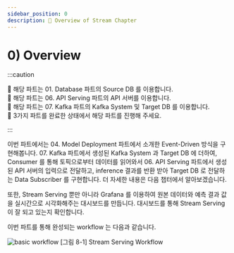 ```yaml
---
sidebar_position: 0
description: 📌 Overview of Stream Chapter
---
```


# 0) Overview



:::caution

📌  해당 파트는 <Part>01. Database</Part> 파트의 Source DB 를 이용합니다.  
📌  해당 파트는 <Part>06. API Serving</Part> 파트의 API 서버를 이용합니다.  
📌  해당 파트는 <Part>07. Kafka</Part> 파트의 Kafka System 및 Target DB 를 이용합니다.  
📌  3가지 파트를 완료한 상태에서 해당 파트를 진행해 주세요.  

:::
<p>
이번 파트에서는 <Part>04. Model Deployment</Part> 파트에서 소개한 Event-Driven 방식을 구현해봅니다.  
<Part>07. Kafka</Part> 파트에서 생성된 Kafka System 과 Target DB 에 더하여, Consumer 를 통해 토픽으로부터 데이터를 읽어와서 <Part>06. API Serving</Part> 파트에서 생성된 API 서버의 입력으로 전달하고, inference 결과를 반환 받아 Target DB 로 전달하는 Data Subscriber 를 구현합니다. 
더 자세한 내용은 다음 챕터에서 알아보겠습니다.
</p>
<p>
또한, Stream Serving 뿐만 아니라 Grafana 를 이용하여 원본 데이터와 예측 결과 값을 실시간으로 시각화해주는 대시보드를 만듭니다.
대시보드를 통해 Stream Serving 이 잘 되고 있는지 확인합니다.
</p>
<p>
이번 파트를 통해 완성되는 workflow 는 다음과 같습니다.
</p>
<div style={{textAlign: 'center'}}>

![basic workflow](./img/stream-1.png)
[그림 8-1] Stream Serving Workflow
</div>
